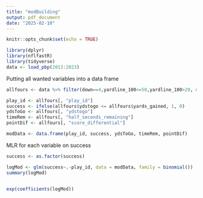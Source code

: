 ---
title: "modBuilding"
output: pdf_document
date: "2025-02-10"
---

```{r setup, include=FALSE}
knitr::opts_chunk$set(echo = TRUE)
```


```{r}
library(dplyr)
library(nflfastR)
library(tidyverse)
data <- load_pbp(2013:2023)
```



Putting all wanted variables into a data frame

```{r}

allfours <- data %>% filter(down==4,yardline_100<=50,yardline_100>20, na.rm = TRUE)

play_id <- allfours[, "play_id"]
success <- ifelse(allfours$ydstogo <= allfours$yards_gained, 1, 0)
ydsToGo <- allfours[, "ydstogo"]
timeRem <- allfours[, "half_seconds_remaining"]
pointDif <- allfours[, "score_differential"]

modData <- data.frame(play_id, success, ydsToGo, timeRem, pointDif)

```


MLR for each variable on success

```{r}

success <- as.factor(success)

logMod <- glm(success~.-play_id, data = modData, family = binomial())
summary(logMod)


exp(coefficients(logMod))

```

